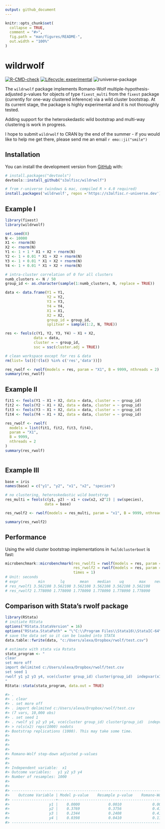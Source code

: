 ```yaml
---
output: github_document
---
```


<!-- README.md is generated from README.Rmd. Please edit that file -->

```r
knitr::opts_chunk$set(
  collapse = TRUE,
  comment = "#>",
  fig.path = "man/figures/README-",
  out.width = "100%"
)
```


# wildrwolf

<!-- badges: start -->
[![R-CMD-check](https://github.com/s3alfisc/rwolf/workflows/R-CMD-check/badge.svg)](https://github.com/s3alfisc/rwolf/actions)
[![Lifecycle: experimental](https://img.shields.io/badge/lifecycle-experimental-orange.svg)](https://lifecycle.r-lib.org/articles/stages.html)
![runiverse-package](https://s3alfisc.r-universe.dev/badges/wildrwolf)

<!-- badges: end -->

The `wildrwolf` package implements Romano-Wolf multiple-hypothesis-adjusted p-values for objects of type `fixest_multi` from the `fixest` package (currently for one-way clustered inference) via a wild cluster bootstrap. At its current stage, the package is highly experimental and it is not thoroughly tested.

Adding support for the heteroskedastic wild bootstrap and multi-way clustering is work in progress.

I hope to submit `wildrwolf` to CRAN by the end of the summer - if you would like to help me get there, please send me an email `r emo::ji("smile")` 

## Installation

You can install the development version from [GitHub](https://github.com/) with:

``` r
# install.packages("devtools")
devtools::install_github("s3alfisc/wildrwolf")

# from r-universe (windows & mac, compiled R > 4.0 required)
install.packages('wildrwolf', repos ='https://s3alfisc.r-universe.dev')
```

## Example I

<!-- As you can see in the example, there seems to be a bug in `rwolf()` for the pairs bootstrap. -->

```r
library(fixest)
library(wildrwolf)

set.seed(8)
N <- 10000
X1 <- rnorm(N)
X2 <- rnorm(N)
Y1 <- 1 + 1 * X1 + X2 + rnorm(N)
Y2 <- 1 + 0.01 * X1 + X2 + rnorm(N)
Y3 <- 1 + 0.01 * X1 + X2 + rnorm(N)
Y4 <- 1 + 0.01 * X1 + X2 + rnorm(N)

# intra-cluster correlation of 0 for all clusters
numb_clusters <- N / 50
group_id <- as.character(sample(1:numb_clusters, N, replace = TRUE))

data <- data.frame(Y1 = Y1, 
                   Y2 = Y2, 
                   Y3 = Y3, 
                   Y4 = Y4,
                   X1 = X1,
                   X2 = X2,
                   group_id = group_id, 
                   splitvar = sample(1:2, N, TRUE))

res <- feols(c(Y1, Y2, Y3, Y4) ~ X1 + X2, 
             data = data,
             cluster = ~ group_id, 
             ssc = ssc(cluster.adj = TRUE))

# clean workspace except for res & data
rm(list= ls()[!(ls() %in% c('res','data'))])

res_rwolf <- rwolf(models = res, param = "X1", B = 9999, nthreads = 2)
summary(res_rwolf)


```

## Example II

```r
fit1 <- feols(Y1 ~ X1 + X2, data = data, cluster = ~ group_id)
fit2 <- feols(Y2 ~ X1 + X2, data = data, cluster = ~ group_id)
fit3 <- feols(Y3 ~ X1 + X2, data = data, cluster = ~ group_id)
fit4 <- feols(Y4 ~ X1 + X2, data = data, cluster = ~ group_id)

res_rwolf <- rwolf(
  models = list(fit1, fit2, fit3, fit4), 
  param = "X1", 
  B = 9999,
  nthreads = 2
)
summary(res_rwolf)



```

## Example III

```r
base = iris
names(base) = c("y1", "y2", "x1", "x2", "species")

# no clustering, heteroskedastic wild bootstrap
res_multi = feols(c(y1, y2) ~ x1 + csw(x2, x2^2) | sw(species),
                  data = base)

res_rwolf2 <- rwolf(models = res_multi, param = "x1", B = 9999, nthreads = 2)

summary(res_rwolf2)

```


## Performance

Using the wild cluster bootstrap implementations in `fwildclusterboot` is fast: 

```r
microbenchmark::microbenchmark(res_rwolf1 = rwolf(models = res, param = "X1", B = 99999, boot_algo = "R"),
                               res_rwolf2 = rwolf(models = res, param = "X1", B = 99999, boot_algo = "WildBootTests.jl"),
                               times = 1)
# Unit: seconds
# expr         min       lq       mean    median    uq       max    neval
# res_rwolf1 3.562108 3.562108 3.562108 3.562108 3.562108 3.562108     1
# res_rwolf2 1.778090 1.778090 1.778090 1.778090 1.778090 1.778090     1
```


## Comparison with Stata's rwolf package 

```r
library(RStata)
# initiate RStata
options("RStata.StataVersion" = 16)
options("RStata.StataPath" = "\"C:\\Program Files\\Stata16\\StataIC-64\"")
# save the data set so it can be loaded into STATA
data.table::fwrite(data, "c:/Users/alexa/Dropbox/rwolf/test.csv")

# estimate with stata via Rstata
stata_program <- "
clear 
set more off
import delimited c:/Users/alexa/Dropbox/rwolf/test.csv
set seed 1
rwolf y1 y2 y3 y4, vce(cluster group_id) cluster(group_id)  indepvar(x1) controls(x2) reps(1000) nodots
"
RStata::stata(stata_program, data.out = TRUE)

#> . 
#> . clear 
#> . set more off
#> . import delimited c:/Users/alexa/Dropbox/rwolf/test.csv
#> (7 vars, 10,000 obs)
#> . set seed 1
#> . rwolf y1 y2 y3 y4, vce(cluster group_id) cluster(group_id)  indepvar(x1) cont
#> > rols(x2) reps(1000) nodots
#> Bootstrap replications (1000). This may take some time.
#> 
#> 
#> 
#> 
#> Romano-Wolf step-down adjusted p-values
#> 
#> 
#> Independent variable:  x1
#> Outcome variables:   y1 y2 y3 y4
#> Number of resamples: 1000
#> 
#> 
#> ------------------------------------------------------------------------------
#>    Outcome Variable | Model p-value    Resample p-value    Romano-Wolf p-value
#> --------------------+---------------------------------------------------------
#>                  y1 |    0.0000             0.0010              0.0010
#>                  y2 |    0.3769             0.3756              0.4166
#>                  y3 |    0.2344             0.2408              0.4166
#>                  y4 |    0.0398             0.0410              0.1179
#> ------------------------------------------------------------------------------
```

